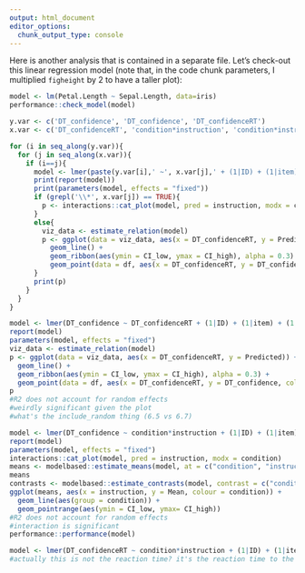 ```yaml
---
output: html_document
editor_options: 
  chunk_output_type: console
---
```


Here is another analysis that is contained in a separate file. Let's check-out this linear regression model (note that, in the code chunk parameters, I multiplied `figheight` by 2 to have a taller plot):

```r
model <- lm(Petal.Length ~ Sepal.Length, data=iris)
performance::check_model(model)
```

```r
y.var <- c('DT_confidence', 'DT_confidence', 'DT_confidenceRT')
x.var <- c('DT_confidenceRT', 'condition*instruction', 'condition*instruction')

for (i in seq_along(y.var)){
  for (j in seq_along(x.var)){
    if (i==j){
      model <- lmer(paste(y.var[i],' ~', x.var[j],' + (1|ID) + (1|item) + (1|trial)'), df)
      print(report(model))
      print(parameters(model, effects = "fixed"))
      if (grepl('\\*', x.var[j]) == TRUE){
        p <- interactions::cat_plot(model, pred = instruction, modx = condition)
      }
      else{
        viz_data <- estimate_relation(model)
        p <- ggplot(data = viz_data, aes(x = DT_confidenceRT, y = Predicted)) +
          geom_line() +
          geom_ribbon(aes(ymin = CI_low, ymax = CI_high), alpha = 0.3) +
          geom_point(data = df, aes(x = DT_confidenceRT, y = DT_confidence, color = ID))
      }
      print(p)
    }
  }
}
```

```r
model <- lmer(DT_confidence ~ DT_confidenceRT + (1|ID) + (1|item) + (1|trial), df)
report(model)
parameters(model, effects = "fixed")
viz_data <- estimate_relation(model)
p <- ggplot(data = viz_data, aes(x = DT_confidenceRT, y = Predicted)) +
  geom_line() +
  geom_ribbon(aes(ymin = CI_low, ymax = CI_high), alpha = 0.3) +
  geom_point(data = df, aes(x = DT_confidenceRT, y = DT_confidence, color = ID))
p
#R2 does not account for random effects
#weirdly significant given the plot
#what's the include_random thing (6.5 vs 6.7)
```

```r
model <- lmer(DT_confidence ~ condition*instruction + (1|ID) + (1|item), df)
report(model)
parameters(model, effects = "fixed")
interactions::cat_plot(model, pred = instruction, modx = condition)
means <- modelbased::estimate_means(model, at = c("condition", "instruction"))
means
contrasts <- modelbased::estimate_contrasts(model, contrast = c("condition", "instruction"))
ggplot(means, aes(x = instruction, y = Mean, colour = condition)) + 
  geom_line(aes(group = condition)) +
  geom_pointrange(aes(ymin = CI_low, ymax= CI_high))
#R2 does not account for random effects
#interaction is significant
performance::performance(model)
```

```r
model <- lmer(DT_confidenceRT ~ condition*instruction + (1|ID) + (1|item) + (1|trial), df)
#actually this is not the reaction time? it's the reaction time to the question of how confident
```

